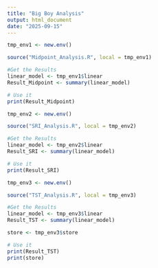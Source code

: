 ```yaml
---
title: "Big Boy Analysis"
output: html_document
date: "2025-09-15"
---
```


```r
tmp_env1 <- new.env()

source("Midpoint_Analysis.R", local = tmp_env1)

#Get the Results
linear_model <- tmp_env1$linear   
Result_Midpoint <- summary(linear_model)

# Use it
print(Result_Midpoint)
```

```r
tmp_env2 <- new.env()

source("SRI_Analysis.R", local = tmp_env2)

#Get the Results
linear_model <- tmp_env2$linear   
Result_SRI <- summary(linear_model)

# Use it
print(Result_SRI)
```


```r
tmp_env3 <- new.env()

source("TST_Analysis.R", local = tmp_env3)

#Get the Results
linear_model <- tmp_env3$linear   
Result_TST <- summary(linear_model)

store <- tmp_env3$store

# Use it
print(Result_TST)
print(store)
```

